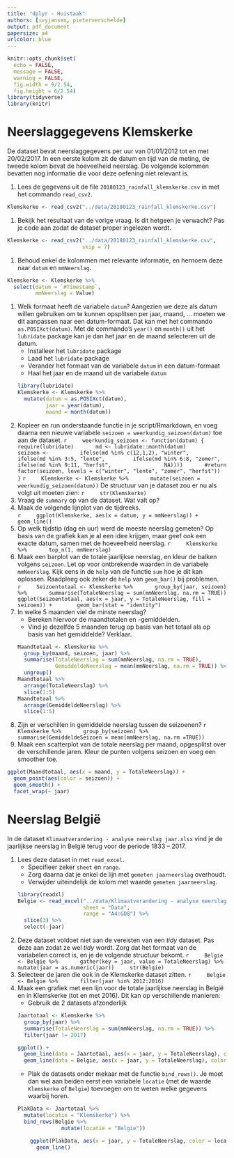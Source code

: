 ```yaml
---
title: "dplyr - Huistaak"
authors: [ivyjansen, pieterverschelde]
output: pdf_document
papersize: a4
urlcolor: blue
---
```


```r
knitr::opts_chunk$set(
  echo = FALSE,
  message = FALSE,
  warning = FALSE,
  fig.width = 9/2.54,
  fig.height = 6/2.54)
library(tidyverse)
library(knitr)
```



# Neerslaggegevens Klemskerke

De dataset bevat neerslaggegevens per uur van 01/01/2012 tot en met 20/02/2017. In een eerste kolom zit de datum en tijd van de meting, de tweede kolom bevat de hoeveelheid neerslag. De volgende kolommen bevatten nog informatie die voor deze oefening niet relevant is.

1. Lees de gegevens uit de file `20180123_rainfall_klemskerke.csv` in met het commando `read_csv2`.
```r
Klemskerke <- read_csv2("../data/20180123_rainfall_klemskerke.csv")
```
1. Bekijk het resultaat van de vorige vraag. Is dit hetgeen je verwacht? Pas je code aan zodat de dataset proper ingelezen wordt.
```r
Klemskerke <- read_csv2("../data/20180123_rainfall_klemskerke.csv", 
                        skip = 7)
```
1. Behoud enkel de kolommen met relevante informatie, en hernoem deze naar `datum` en `mmNeerslag`.
```r
Klemskerke <- Klemskerke %>%
  select(datum = `#Timestamp`,
         mmNeerslag = Value)
```
1. Welk formaat heeft de variabele `datum`? Aangezien we deze als datum willen gebruiken om te kunnen opsplitsen per jaar, maand, ... moeten we dit aanpassen naar een datum-formaat. Dat kan met het commando `as.POSIXct(datum)`. Met de commando's `year()` en `month()` uit het `lubridate` package kan je dan het jaar en de maand selecteren uit de datum.
    - Installeer het `lubridate` package
    - Laad het `lubridate` package
    - Verander het formaat van de variabele `datum` in een datum-formaat
    - Haal het jaar en de maand uit de variabele `datum`
    ```r
    library(lubridate)
    Klemskerke <- Klemskerke %>%
      mutate(datum = as.POSIXct(datum), 
             jaar = year(datum),
             maand = month(datum))
    ```
1. Kopieer en run onderstaande functie in je script/Rmarkdown, en voeg daarna een nieuwe variabele `seizoen = weerkundig_seizoen(datum)` toe aan de dataset.
    ```r
    weerkundig_seizoen <- function(datum) {
      require(lubridate)
      md <- lubridate::month(datum)
      seizoen <- 
        ifelse(md %in% c(12,1,2), "winter",
        ifelse(md %in% 3:5, "lente",
        ifelse(md %in% 6:8, "zomer",
        ifelse(md %in% 9:11, "herfst", 
               NA))))
      #return
      factor(seizoen, levels = c("winter", "lente", "zomer", "herfst"))
    }
    ```
    ```r
    Klemskerke <- Klemskerke %>%
      mutate(seizoen = weerkundig_seizoen(datum))
    ```
    De structuur van je dataset zou er nu als volgt uit moeten zien:
    ```r
    str(Klemskerke)
    ```
1. Vraag de `summary` op van de dataset. Wat valt op?
1. Maak de volgende lijnplot van de tijdreeks.  
    ```r
    ggplot(Klemskerke, aes(x = datum, y = mmNeerslag)) + geom_line()
    ```
1. Op welk tijdstip (dag en uur) werd de meeste neerslag gemeten? Op basis van de grafiek kan je al een idee krijgen, maar geef ook een exacte datum, samen met de hoeveelheid neerslag.
    ```r
    Klemskerke %>%
      top_n(1, mmNeerslag)
    ```
1. Maak een barplot van de totale jaarlijkse neerslag, en kleur de balken volgens `seizoen`. Let op voor ontbrekende waarden in de variabele `mmNeerslag`. Kijk eens in de `help` van de functie `sum` hoe je dit kan oplossen. Raadpleeg ook zeker de `help` van `geom_bar()` bij problemen.  
    ```r
    Seizoentotaal <- Klemskerke %>%
      group_by(jaar, seizoen) %>%
      summarise(TotaleNeerslag = sum(mmNeerslag, na.rm = TRUE))
    ggplot(Seizoentotaal, aes(x = jaar, y = TotaleNeerslag, fill = seizoen)) + 
      geom_bar(stat = "identity")
    ```
1. In welke 5 maanden viel de minste neerslag? 
    - Bereken hiervoor de maandtotalen en -gemiddelden. 
    - Vind je dezelfde 5 maanden terug op basis van het totaal als op basis van het gemiddelde? Verklaar.
    ```r
    Maandtotaal <- Klemskerke %>%
      group_by(maand, seizoen, jaar) %>%
      summarise(TotaleNeerslag = sum(mmNeerslag, na.rm = TRUE),
                GemiddeldeNeerslag = mean(mmNeerslag, na.rm = TRUE)) %>%
      ungroup()
    Maandtotaal %>%
      arrange(TotaleNeerslag) %>%
      slice(1:5)
    Maandtotaal %>%
      arrange(GemiddeldeNeerslag) %>%
      slice(1:5)
    ```
1. Zijn er verschillen in gemiddelde neerslag tussen de seizoenen? 
    ```r
    Klemskerke %>%
      group_by(seizoen) %>%
      summarise(GemiddeldeSeizoen = mean(mmNeerslag, na.rm =TRUE))
    ```
1. Maak een scatterplot van de totale neerslag per maand, opgesplitst over de verschillende jaren. Kleur de punten volgens seizoen en voeg een smoother toe.  
```r
ggplot(Maandtotaal, aes(x = maand, y = TotaleNeerslag)) + 
  geom_point(aes(color = seizoen)) +
  geom_smooth() +
  facet_wrap(~ jaar)
```



# Neerslag België

In de dataset `Klimaatverandering - analyse neerslag jaar.xlsx` vind je de jaarlijkse neerslag in België terug voor de periode 1833 -- 2017. 

1. Lees deze dataset in met `read_excel`. 
    - Specifieer zeker `sheet` en `range`. 
    - Zorg daarna dat je enkel de lijn met `gemeten jaarneerslag` overhoudt.
    - Verwijder uiteindelijk de kolom met waarde `gemeten jaarneerslag`.
    ```r
    library(readxl)
    Belgie <- read_excel("../data/Klimaatverandering - analyse neerslag jaar.xlsx", 
                         sheet = "Data",
                         range = "A4:GD8") %>%
      slice(3) %>%
      select(-jaar)
    ```
1. Deze dataset voldoet niet aan de vereisten van een *tidy* dataset. Pas deze aan zodat ze wel *tidy* wordt. Zorg dat het formaat van de variabelen correct is, en je de volgende structuur bekomt.
    ```r
    Belgie <- Belgie %>%
      gather(key = jaar, value = TotaleNeerslag) %>%
      mutate(jaar = as.numeric(jaar))
    str(Belgie)
    ```
1. Selecteer de jaren die ook in de Klemskerke dataset zitten.
    ```r
    Belgie <- Belgie %>%
      filter(jaar %in% 2012:2016)
    ```
1. Maak een grafiek met een lijn voor de totale jaarlijkse neerslag in België en in Klemskerke (tot en met 2016). Dit kan op verschillende manieren:
    - Gebruik de 2 datasets afzonderlijk
    ```r
    Jaartotaal <- Klemskerke %>%
      group_by(jaar) %>%
      summarise(TotaleNeerslag = sum(mmNeerslag, na.rm = TRUE)) %>%
      filter(jaar != 2017)
    ```
    ```r
    ggplot() +
      geom_line(data = Jaartotaal, aes(x = jaar, y = TotaleNeerslag), color = "blue") + 
      geom_line(data = Belgie, aes(x = jaar, y = TotaleNeerslag), color = "red")
    ```
    - Plak de datasets onder mekaar met de functie `bind_rows()`. Je moet dan wel aan beiden eerst een variabele `locatie` (met de waarde `Klemskerke` of `Belgie`) toevoegen om te weten welke gegevens waarbij horen.
    ```r
    PlakData <- Jaartotaal %>%
      mutate(locatie = "Klemskerke") %>%
      bind_rows(Belgie %>%
                  mutate(locatie = "Belgie"))
    ```
    ```r
        ggplot(PlakData, aes(x = jaar, y = TotaleNeerslag, color = locatie)) + 
          geom_line()
    ```
